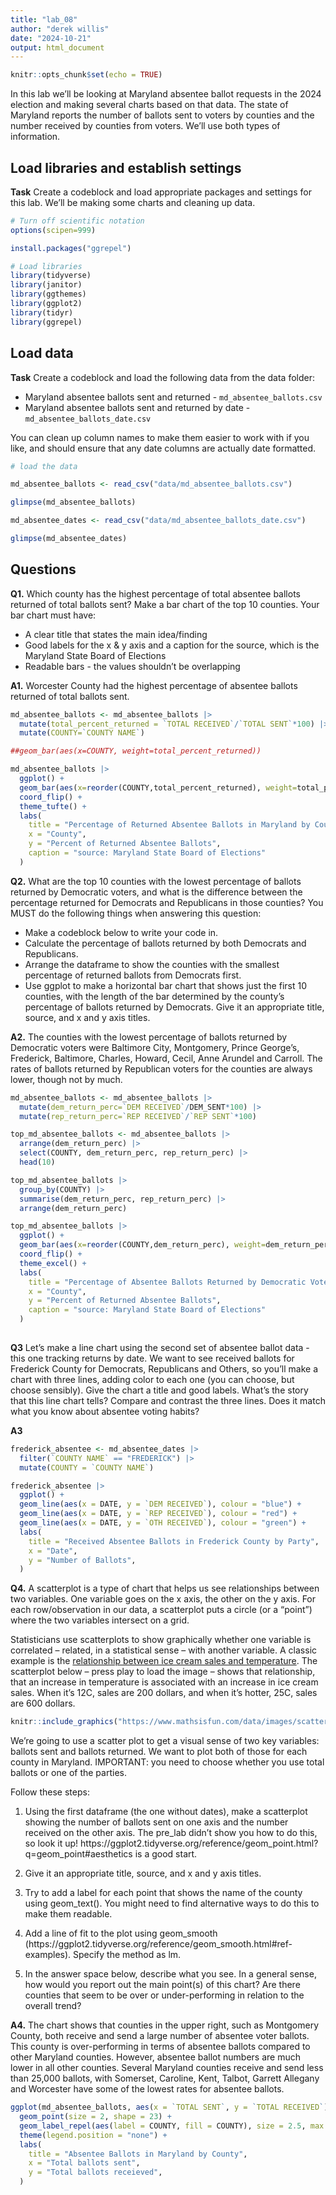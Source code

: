 ```yaml
---
title: "lab_08"
author: "derek willis"
date: "2024-10-21"
output: html_document
---
```


```r
knitr::opts_chunk$set(echo = TRUE)
```

In this lab we'll be looking at Maryland absentee ballot requests in the 2024 election and making several charts based on that data. The state of Maryland reports the number of ballots sent to voters by counties and the number received by counties from voters. We'll use both types of information.

## Load libraries and establish settings

**Task** Create a codeblock and load appropriate packages and settings for this lab. We'll be making some charts and cleaning up data.

```r
# Turn off scientific notation
options(scipen=999)

install.packages("ggrepel")

# Load libraries
library(tidyverse)
library(janitor)
library(ggthemes)
library(ggplot2)
library(tidyr)
library(ggrepel)
```

## Load data

**Task** Create a codeblock and load the following data from the data folder:

-   Maryland absentee ballots sent and returned - `md_absentee_ballots.csv`
-   Maryland absentee ballots sent and returned by date - `md_absentee_ballots_date.csv`

You can clean up column names to make them easier to work with if you like, and should ensure that any date columns are actually date formatted.

```r
# load the data

md_absentee_ballots <- read_csv("data/md_absentee_ballots.csv")

glimpse(md_absentee_ballots)

```

```r

md_absentee_dates <- read_csv("data/md_absentee_ballots_date.csv")

glimpse(md_absentee_dates)

```


## Questions

**Q1.** Which county has the highest percentage of total absentee ballots returned of total ballots sent? Make a bar chart of the top 10 counties. Your bar chart must have:

-   A clear title that states the main idea/finding
-   Good labels for the x & y axis and a caption for the source, which is the Maryland State Board of Elections
-   Readable bars - the values shouldn't be overlapping

**A1.** Worcester County had the highest percentage of absentee ballots returned of total ballots sent.

```r

md_absentee_ballots <- md_absentee_ballots |>
  mutate(total_percent_returned = `TOTAL RECEIVED`/`TOTAL SENT`*100) |>
  mutate(COUNTY=`COUNTY NAME`)

```


```r

##geom_bar(aes(x=COUNTY, weight=total_percent_returned))

md_absentee_ballots |>
  ggplot() +
  geom_bar(aes(x=reorder(COUNTY,total_percent_returned), weight=total_percent_returned)) +
  coord_flip() +
  theme_tufte() +
  labs(
    title = "Percentage of Returned Absentee Ballots in Maryland by County",
    x = "County",
    y = "Percent of Returned Absentee Ballots",
    caption = "source: Maryland State Board of Elections"
  )
```

**Q2.** What are the top 10 counties with the lowest percentage of ballots returned by Democratic voters, and what is the difference between the percentage returned for Democrats and Republicans in those counties? You MUST do the following things when answering this question:

-   Make a codeblock below to write your code in.
-   Calculate the percentage of ballots returned by both Democrats and Republicans.
-   Arrange the dataframe to show the counties with the smallest percentage of returned ballots from Democrats first.
-   Use ggplot to make a horizontal bar chart that shows just the first 10 counties, with the length of the bar determined by the county's percentage of ballots returned by Democrats. Give it an appropriate title, source, and x and y axis titles.

**A2.** The counties with the lowest percentage of ballots returned by Democratic voters were Baltimore City, Montgomery, Prince George's, Frederick, Baltimore, Charles, Howard, Cecil, Anne Arundel and Carroll. The rates of ballots returned by Republican voters for the counties are always lower, though not by much.

```r

md_absentee_ballots <- md_absentee_ballots |>
  mutate(dem_return_perc=`DEM RECEIVED`/DEM_SENT*100) |>
  mutate(rep_return_perc=`REP RECEIVED`/`REP SENT`*100)

```

```r

top_md_absentee_ballots <- md_absentee_ballots |>
  arrange(dem_return_perc) |>
  select(COUNTY, dem_return_perc, rep_return_perc) |>
  head(10)

top_md_absentee_ballots |>
  group_by(COUNTY) |>
  summarise(dem_return_perc, rep_return_perc) |>
  arrange(dem_return_perc)


```



```r

top_md_absentee_ballots |>
  ggplot() +
  geom_bar(aes(x=reorder(COUNTY,dem_return_perc), weight=dem_return_perc)) +
  coord_flip() +
  theme_excel() +
  labs(
    title = "Percentage of Absentee Ballots Returned by Democratic Voters",
    x = "County",
    y = "Percent of Returned Absentee Ballots",
    caption = "source: Maryland State Board of Elections"
  )
  
```


**Q3** Let's make a line chart using the second set of absentee ballot data - this one tracking returns by date. We want to see received ballots for Frederick County for Democrats, Republicans and Others, so you'll make a chart with three lines, adding color to each one (you can choose, but choose sensibly). Give the chart a title and good labels.
What's the story that this line chart tells? Compare and contrast the three lines. Does it match what you know about absentee voting habits?

**A3** 

```r

frederick_absentee <- md_absentee_dates |>
  filter(`COUNTY NAME` == "FREDERICK") |>
  mutate(COUNTY = `COUNTY NAME`)

```

```r

frederick_absentee |>
  ggplot() +
  geom_line(aes(x = DATE, y = `DEM RECEIVED`), colour = "blue") +
  geom_line(aes(x = DATE, y = `REP RECEIVED`), colour = "red") +
  geom_line(aes(x = DATE, y = `OTH RECEIVED`), colour = "green") +
  labs(
    title = "Received Absentee Ballots in Frederick County by Party",
    x = "Date",
    y = "Number of Ballots",
  )

```


**Q4.** A scatterplot is a type of chart that helps us see relationships between two variables. One variable goes on the x axis, the other on the y axis. For each row/observation in our data, a scatterplot puts a circle (or a "point") where the two variables intersect on a grid.

Statisticians use scatterplots to show graphically whether one variable is correlated -- related, in a statistical sense -- with another variable. A classic example is the [relationship between ice cream sales and temperature](https://www.mathsisfun.com/data/scatter-xy-plots.html). The scatterplot below -- press play to load the image -- shows that relationship, that an increase in temperature is associated with an increase in ice cream sales. When it's 12C, sales are 200 dollars, and when it's hotter, 25C, sales are 600 dollars.

```r
knitr::include_graphics("https://www.mathsisfun.com/data/images/scatter-ice-cream1.svg")
```

We're going to use a scatter plot to get a visual sense of two key variables: ballots sent and ballots returned. We want to plot both of those for each county in Maryland. IMPORTANT: you need to choose whether you use total ballots or one of the parties.

Follow these steps:

1. Using the first dataframe (the one without dates), make a scatterplot showing the number of ballots sent on one axis and the number received on the other axis. The pre_lab didn't show you how to do this, so look it up! https://ggplot2.tidyverse.org/reference/geom_point.html?q=geom_point#aesthetics is a good start.

2. Give it an appropriate title, source, and x and y axis titles.

3. Try to add a label for each point that shows the name of the county using geom_text(). You might need to find alternative ways to do this to make them readable.

4. Add a line of fit to the plot using geom_smooth (https://ggplot2.tidyverse.org/reference/geom_smooth.html#ref-examples). Specify the method as lm.

5. In the answer space below, describe what you see. In a general sense, how would you report out the main point(s) of this chart? Are there counties that seem to be over or under-performing in relation to the overall trend?

**A4.** The chart shows that counties in the upper right, such as Montgomery County, both receive and send a large number of absentee voter ballots. This county is over-performing in terms of absentee ballots compared to other Maryland counties. However, absentee ballot numbers are much lower in all other counties. Several Maryland counties receive and send less than 25,000 ballots, with Somerset, Caroline, Kent, Talbot, Garrett Allegany and Worcester have some of the lowest rates for absentee ballots.

```r

ggplot(md_absentee_ballots, aes(x = `TOTAL SENT`, y = `TOTAL RECEIVED`)) + 
  geom_point(size = 2, shape = 23) +
  geom_label_repel(aes(label = COUNTY, fill = COUNTY), size = 2.5, max.overlaps = Inf) +
  theme(legend.position = "none") +
  labs(
    title = "Absentee Ballots in Maryland by County",
    x = "Total ballots sent",
    y = "Total ballots receieved",
  )

  
```
